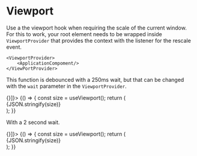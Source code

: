 

<Meta title="Hooks/Viewport"/>

# Viewport

Use a the viewport hook when requiring the scale of the current window.  For this
to work, your root element needs to be wrapped inside `ViewportProvider` that
provides the context with the listener for the rescale event.

```
<ViewportProvider>
    <ApplicationCompoment/>
</ViewPortProvider>
```

This function is debounced with a 250ms wait, but that can be changed with the
`wait` parameter in the `ViewportProvider`.

<Preview>
    <Story name="Basic" decorators={[(Story) => <ViewportProvider>{<Story/>}</ViewportProvider>]}>
        {() => {
            const size = useViewport();
            return (<div>{JSON.stringify(size)}</div>);
        }}
    </Story>
</Preview>

With a 2 second wait.

<Preview>
    <Story name="With Wait" decorators={[(Story) => <ViewportProvider wait={2000}>{<Story/>}</ViewportProvider>]}>
        {() => {
            const size = useViewport();
            return (<div>{JSON.stringify(size)}</div>);
        }}
    </Story>
</Preview>